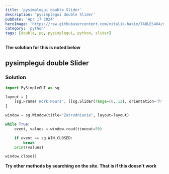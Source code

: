 ---
title: 'pysimplegui double Slider'
description: 'pysimplegui double Slider'
pubDate: 'Apr 17 2024'
heroImage: 'https://raw.githubusercontent.com/vitalik-hakim/TABLES404/main/error_b/python.jpg'
category: 'python'
tags: [double, pg, pysimplegui, python, slider]
---

**The solution for this is noted below**

## pysimplegui double Slider

### Solution

```python
import PySimpleGUI as sg

layout = [
    [sg.Frame('Work Hours', [[sg.Slider(range=(0, 12), orientation='h', key='-START-'), sg.Slider(range=(12, 24), orientation='h', key='-END-')]])],
]

window = sg.Window(title="Zatrudnienie", layout=layout)

while True:
    event, values = window.read(timeout=50)

    if event == sg.WIN_CLOSED:
        break
    print(values)

window.close()
```
**Try other methods by searching on the site. That is if this doesn't work**
